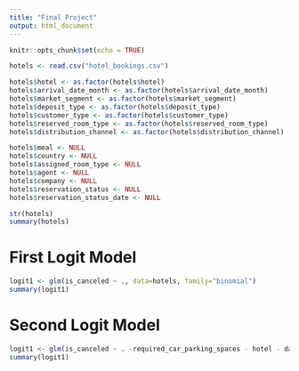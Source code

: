 ```yaml
---
title: "Final Project"
output: html_document
---
```


```r
knitr::opts_chunk$set(echo = TRUE)
```

```r
hotels <- read.csv("hotel_bookings.csv")

hotels$hotel <- as.factor(hotels$hotel)
hotels$arrival_date_month <- as.factor(hotels$arrival_date_month)
hotels$market_segment <- as.factor(hotels$market_segment)
hotels$deposit_type <- as.factor(hotels$deposit_type)
hotels$customer_type <- as.factor(hotels$customer_type)
hotels$reserved_room_type <- as.factor(hotels$reserved_room_type)
hotels$distribution_channel <- as.factor(hotels$distribution_channel)

hotels$meal <- NULL
hotels$country <- NULL
hotels$assigned_room_type <- NULL
hotels$agent <- NULL
hotels$company <- NULL
hotels$reservation_status <- NULL
hotels$reservation_status_date <- NULL

str(hotels)
summary(hotels)
```

# First Logit Model
```r
logit1 <- glm(is_canceled ~ ., data=hotels, family="binomial")
summary(logit1)

```
# Second Logit Model
```r
logit1 <- glm(is_canceled ~ . -required_car_parking_spaces - hotel - days_in_waiting_list, data=hotels, family="binomial")
summary(logit1)
```







